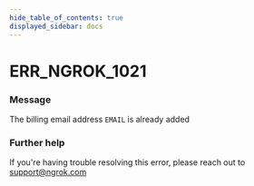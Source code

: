 ```yaml
---
hide_table_of_contents: true
displayed_sidebar: docs
---
```



# ERR_NGROK_1021

### Message

The billing email address `EMAIL` is already added

<ErrorDetails error="err_ngrok_1021" />

### Further help

If you're having trouble resolving this error, please reach out to [support@ngrok.com](mailto:support@ngrok.com?subject=Help%20with%20ERR_NGROK_1021)
